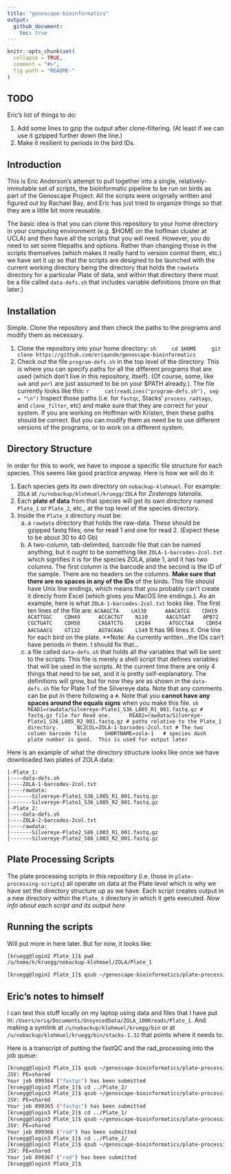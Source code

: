 ```yaml
---
title: "genoscape-bioinformatics"
output: 
  github_document:
    toc: true
---
```


<!-- README.md is generated from README.Rmd. Please edit that file -->

```r
knitr::opts_chunk$set(
  collapse = TRUE,
  comment = "#>",
  fig.path = "README-"
)
```

## TODO
Eric's list of things to do:

1. Add some lines to gzip the output after clone-filtering. (At least if we can use it gzipped further down the line.)
2. Make it resilient to periods in the bird IDs.


## Introduction 

This is Eric Anderson's attempt to pull together into a single, relatively-immutable
set of scripts, the bioinformatic pipeline to be run on 
birds as part of the Genoscape Project.  All the scripts were originally written and figured out
by Rachael Bay, and Eric has just tried to organize things so that they are a little
bit more reusable.

The basic idea is that you can clone this repository to your home directory in your
computing environment (e.g. $HOME on the hoffman cluster at UCLA) and then have all the
scripts that you will need.  However, you do need to set some filepaths and options.
Rather than changing those in the scripts themselves (which makes it really hard to version
control them, etc.) we have set it up so that the scripts are designed to be launched with
the current working directory being the directory that holds the `rawdata` directory for 
a particular Plate of data, and within that directory there must be a file called `data-defs.sh`
that includes variable definitions (more on that later.)

## Installation

Simple.  Clone the repository and then check the paths to the programs and modify them as necessary.

1. Clone the repository into your home directory:
    ```sh
    cd $HOME
    git clone https://github.com/eriqande/genoscape-bioinformatics
    ```
2. Check out the file `program-defs.sh` in the top level of the directory.  This is where you can
specify paths for all the different programs that are used (which don't live in this repository, itself). 
(Of course, some, like `awk` and `perl` are just
assumed to be on your $PATH already.).  The file currently looks like this:
    ```r
    cat(readLines("program-defs.sh"), sep = "\n")
    ```
Inspect those paths (i.e. for `fastqc`, Stacks' `process_radtags`, and `clone_filter`, etc) and make sure that 
they are correct for your system. If you are working on Hoffman with Kristen, then these paths should be
correct.  But you can modify them as need be to use different versions of the programs, or to work on a different
system.


## Directory Structure

In order for this to work, we have to impose a specific file structure for each 
species.  This seems like good practice anyway.  Here is how we will do it:

1. Each species gets its own directory on `nobackup-klohmuel`.  For example: `ZOLA` at 
`/u/nobackup/klohmuel/kruegg/ZOLA` for _Zosterops lateralis_.
2. Each **plate of data** from that species will get its own directory named `Plate_1` or `Plate_2`, etc.,
at the top level of the species directory.  
3. Inside the `Plate_X` directory must be:
    a) a `rawdata` directory that holds the raw-data.  These should be gzipped fastq files; one for 
    read 1 and one for read 2.  (Expect these to be about 30 to 40 Gb)
    b) A two-column, tab-delimited, barcode file that can be named anything, but it ought to be something like `ZOLA-1-barcodes-2col.txt`
    which signifies it is for the species ZOLA, plate 1, and it has two columns.  The first column is the barcode
    and the second is the ID of the sample.  There are no headers on the columns. **Make sure that there are no 
    spaces in any of the IDs** of the birds.  This file should have Unix line endings, which means that you probably
    can't create it direcly from Excel (which gives you MacOS line endings.). As an example, here is what
    `ZOLA-1-barcodes-2col.txt` looks like. The first ten lines of the file are:
        ```
        ACAAGCTA	LH130
        AAACATCG	CDH19
        ACATTGGC	CDH49
        ACCACTGT	N110
        AACGTGAT	APB72
        CGCTGATC	CDH50
        CAGATCTG	LH104
        ATGCCTAA	CDH54
        AACGAACG	GT132
        AGTACAAG	L549
        ```
    It has 96 lines it.  One line for each bird on the plate.  **Note: As currently written...the IDs can't
    have periods in them.  I should fix that...
    c) a file called `data-defs.sh` that holds all the variables that will be sent to the scripts.  This file
    is merely a shell script that defines variables that will be used in the scripts. At the current
    time there are only 4 things that need to be set, and it is pretty self-explanatory. 
    The definitions will grow, but for now they are as shown in the `data-defs.sh` file for Plate 1 of the 
    Silvereye data.  Note that any comments can be put in there following a `#`. Note that 
    you **cannot have any spaces around the equals signs** when you make this file.
        ```sh
        READ1=rawdata/Silvereye-Plate1_S36_L005_R1_001.fastq.gz # fastq.gz file for Read one.
        READ2=rawdata/Silvereye-Plate1_S36_L005_R2_001.fastq.gz # paths relative to the Plate_1 directory.
        BC2COL=ZOLA-1-barcodes-2col.txt # The two column barcode file
        SHORTNAME=zola-1   # species dash plate number is good.  This is used for output later  
        ```
    
Here is an example of what the directory structure looks like once we have downloaded two plates
of ZOLA data:
```
|-Plate_1:
|----data-defs.sh
|----ZOLA-1-barcodes-2col.txt
|----rawdata:
|-------Silvereye-Plate1_S36_L005_R1_001.fastq.gz
|-------Silvereye-Plate1_S36_L005_R2_001.fastq.gz
|-Plate_2:
|----data-defs.sh
|----ZOLA-2-barcodes-2col.txt
|----rawdata:
|-------Silvereye-Plate2_S86_L003_R1_001.fastq.gz
|-------Silvereye-Plate2_S86_L003_R2_001.fastq.gz
```

## Plate Processing Scripts
The plate processing scripts in this repository (i.e. those in `plate-processing-scripts`)  all operate on
data at the Plate level which is why we have set the directory structure up as we have.  Each
script creates output in a new directory within the `Plate_X` directory in which it gets 
executed. _Now info about each script and its output here_



## Running the scripts

Will put more in here later.  But for now, it looks like:
```sh
[kruegg@login2 Plate_1]$ pwd
/u/home/k/kruegg/nobackup-klohmuel/ZOLA/Plate_1

[kruegg@login2 Plate_1]$ qsub ~/genoscape-bioinformatics/plate-processing-scripts/01-fastqc.sh 
```

## Eric's notes to himself

I can test this stuff locally on my laptop using data and files that I have put in: `/Users/eriq/Documents/UnsyncedData/ZOLA_100Kreads/Plate_1`.  And making a symlink at
`/u/nobackup/klohmuel/kruegg/bin` or at `/u/nobackup/klohmuel/kruegg/bin/stacks-1.32` that
points where it needs to.


Here is a transcript of putting the fastQC and the rad_processing into the job queue:
```sh
[kruegg@login3 Plate_1]$ qsub ~/genoscape-bioinformatics/plate-processing-scripts/01-fastqc.sh 
JSV: PE=shared
Your job 899364 ("fastqc") has been submitted
[kruegg@login3 Plate_1]$ cd ../Plate_2/
[kruegg@login3 Plate_2]$ qsub ~/genoscape-bioinformatics/plate-processing-scripts/01-fastqc.sh 
JSV: PE=shared
Your job 899365 ("fastqc") has been submitted
[kruegg@login3 Plate_2]$ cd ../Plate_1/
[kruegg@login3 Plate_1]$ qsub ~/genoscape-bioinformatics/plate-processing-scripts/02-rad-process.sh 
JSV: PE=shared
Your job 899366 ("rad") has been submitted
[kruegg@login3 Plate_1]$ cd ../Plate_2/
[kruegg@login3 Plate_2]$ qsub ~/genoscape-bioinformatics/plate-processing-scripts/02-rad-process.sh 
JSV: PE=shared
Your job 899367 ("rad") has been submitted
[kruegg@login3 Plate_2]$ 
```